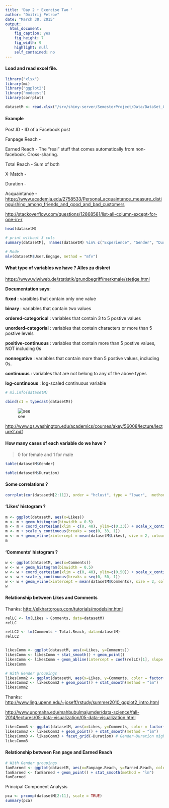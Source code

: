 ```yaml
---
title: 'Day 2 + Exercise Two '
author: "Dmitrij Petrov"
date: "March 30, 2015"
output:
  html_document:
    fig_caption: yes
    fig_height: 7
    fig_width: 9
    highlight: null
    self_contained: no
---
```


#### Load and read excel file.


```r

library("xlsx")
library(mi)
library("ggplot2")
library("modeest")
library(corrplot)

datasetM <- read.xlsx("/srv/shiny-server/SemesterProject/Data/DataSet_01.xlsx", sheetIndex = 1, endRow=277)
```

#### Example

Post.ID - ID of a Facebook post

Fanpage Reach -

Earned Reach - The "real" stuff that comes automatically from non-facebook. Cross-sharing. 

Total Reach - Sum of both

X-Match -

Duration - 

Acquaintance - <https://www.academia.edu/2758533/Personal_acquaintance_measure_distinguishing_among_friends_and_good_and_bad_customers>

<http://stackoverflow.com/questions/12868581/list-all-column-except-for-one-in-r>

```r
head(datasetM)

# print without 3 cols
summary(datasetM[, !names(datasetM) %in% c("Experience", "Gender", "Duration")])

# Mode
mlv(datasetM$User.Engage, method = "mfv")

```


#### What type of variables we have ? Alles zu diskret

<https://www.wiwiweb.de/statistik/grundbegriff/merkmale/stetige.html>

**Documentation says**:

**fixed** : varaibles that contain only one value

**binary** :  	variables that contain two values

**ordered-categorical** : variables that contain 3 to 5 postive values

**unorderd-categorial** : variables that contain characters or more than 5 postive levels

**positive-continuous** : variables that contain more than 5 postive values, NOT including 0s

**nonnegative** :  	variables that contain more than 5 postive values, including 0s.

**continuous** : 	variables that are not belong to any of the above types

**log-continuous** : 	log-scaled continuous variable

```r
# mi.info(datasetM)

cbind(c1 = typecast(datasetM))
```

![see](/pictures/typesofData.png)

<http://www.gs.washington.edu/academics/courses/akey/56008/lecture/lecture2.pdf>

#### How many cases of each variable do we have ? 

>  0 for female and 1 for male

```r
table(datasetM$Gender)

table(datasetM$Duration)

```

#### Some correlations ?
```r
corrplot(cor(datasetM[2:11]), order = "hclust", type = "lower",  method = "number")
```


#### 'Likes' histogram ?

```r
m <- ggplot(datasetM, aes(x=Likes))
m <- m + geom_histogram(binwidth = 0.5)
m <- m + coord_cartesian(xlim = c(0, 40), ylim=c(0,33)) + scale_x_continuous(breaks = seq(0, 40, 1)) 
m <- m + scale_y_continuous(breaks = seq(0, 33, 1))
m <- m + geom_vline(xintercept = mean(datasetM$Likes), size = 2, colour = "red")
m

```

#### 'Comments' histogram ?

```r
w <- ggplot(datasetM, aes(x=Comments))
w <- w + geom_histogram(binwidth = 0.5)
w <- w + coord_cartesian(xlim = c(0, 40), ylim=c(0,50)) + scale_x_continuous(breaks = seq(0, 40, 1))
w <- w + scale_y_continuous(breaks = seq(0, 50, 1))
w <- w + geom_vline(xintercept = mean(datasetM$Comments), size = 2, colour = "red")
w
```

#### Relationship between Likes and Comments

Thanks: <http://elkhartgroup.com/tutorials/modelsinr.html>

```r
relLC <- lm(Likes ~ Comments, data=datasetM)
relLC

relLC2 <- lm(Comments ~ Total.Reach, data=datasetM)
relLC2


likesComm <- ggplot(datasetM, aes(x=Likes, y=Comments))
likesComm <- likesComm + stat_smooth() + geom_point()
likesComm <- likesComm + geom_abline(intercept = coef(relLC)[1], slope = coef(relLC)[2])
likesComm

# With Gender groupings
likesComm2 <- ggplot(datasetM, aes(x=Likes, y=Comments, color = factor(Gender)))
likesComm2 <- likesComm2 + geom_point() + stat_smooth(method = "lm")
likesComm2

```

Thanks: <http://www.ling.upenn.edu/~joseff/rstudy/summer2010_ggplot2_intro.html>

<http://www.unomaha.edu/mahbubulmajumder/data-science/fall-2014/lectures/05-data-visualization/05-data-visualization.html>

```r
likesComm3 <- ggplot(datasetM, aes(x=Likes, y=Comments, color = factor(Gender)))
likesComm3 <- likesComm3 + geom_point() + stat_smooth(method = "lm")
likesComm3 <- likesComm3 + facet_grid(~Duration) # Gender~Duration might be better too
likesComm3
```

#### Relationship between Fan page and Earned Reach


```r
# With Gender groupings
fanEarned <- ggplot(datasetM, aes(x=Fanpage.Reach, y=Earned.Reach, color = factor(Gender)))
fanEarned <- fanEarned + geom_point() + stat_smooth(method = "lm")
fanEarned
```

Principal Component Analysis

```r
pca <- prcomp(datasetM[2:11], scale = TRUE)
summary(pca)
```















